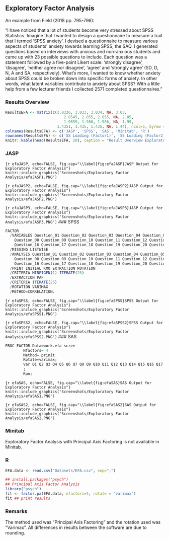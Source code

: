 ## Exploratory Factor Analysis


An example from Field (2018 pp. 795-796):

"I have noticed that a lot of students become very stressed about SPSS Statistics. Imagine that I wanted to design a questionnaire to measure a trait that I termed ‘SPSS anxiety’. I devised a questionnaire to measure various aspects of students’ anxiety towards learning SPSS, the SAQ. I generated questions based on interviews with anxious and non-anxious students and came up with 23 possible questions to include. Each question was a statement followed by a five-point Likert scale: ‘strongly disagree’, ‘disagree’, ‘neither agree nor disagree’, ‘agree’ and ‘strongly agree’ (SD, D, N, A and SA, respectively). What’s more, I wanted to know whether anxiety about SPSS could be broken down into specific forms of anxiety. In other words, what latent variables contribute to anxiety about SPSS? With a little help from a few lecturer friends I collected 2571 completed questionnaires."

### Results Overview

```r
ResultsEFA <- matrix(c(3.0336, 3.033, 3.034, NA, 3.03,
                          2.8545, 2.855, 2.855, NA, 2.85,
                          1.9859, 1.986, 1.986, NA, 1.99,
                       1.4351, 1.435, 1.435, NA, 1.44), ncol=5, byrow = T)
colnames(ResultsEFA) <- c('JASP', 'SPSS', 'SAS', 'Minitab', 'R')
rownames(ResultsEFA) <- c('SS Loading (Factor1)', 'SS Loading (Factor2)', 'SS Loading (Factor3)', 'SS Loading (Factor4)')
knitr::kable(head(ResultsEFA, 20), caption = "Result Overview Exploratory Factor Analysis", booktabs = T)
```


### JASP

```{r efaJASP, echo=FALSE, fig.cap="\\label{fig:efaJASP}JASP Output for Exploratory Factor Analysis"}
knitr::include_graphics('Screenshots/Exploratory Factor Analysis/efaJASP1.PNG')
```

```{r efaJASP2, echo=FALSE, fig.cap="\\label{fig:efaJASP2}JASP Output for Exploratory Factor Analysis"}
knitr::include_graphics('Screenshots/Exploratory Factor Analysis/efaJASP2.PNG')
```

```{r efaJASP3, echo=FALSE, fig.cap="\\label{fig:efaJASP3}JASP Output for Exploratory Factor Analysis"}
knitr::include_graphics('Screenshots/Exploratory Factor Analysis/efaJASP3.PNG')
```
### SPSS

```r
FACTOR
  /VARIABLES Question_01 Question_02 Question_03 Question_04 Question_05 Question_06 Question_07 
    Question_08 Question_09 Question_10 Question_11 Question_12 Question_13 Question_14 Question_15 
    Question_16 Question_17 Question_18 Question_19 Question_20 Question_21 Question_22 Question_23
  /MISSING LISTWISE 
  /ANALYSIS Question_01 Question_02 Question_03 Question_04 Question_05 Question_06 Question_07 
    Question_08 Question_09 Question_10 Question_11 Question_12 Question_13 Question_14 Question_15 
    Question_16 Question_17 Question_18 Question_19 Question_20 Question_21 Question_22 Question_23
  /PRINT INITIAL KMO EXTRACTION ROTATION
  /CRITERIA MINEIGEN(1) ITERATE(25)
  /EXTRACTION PAF
  /CRITERIA ITERATE(25)
  /ROTATION VARIMAX
  /METHOD=CORRELATION.
```

```{r efaSPSS, echo=FALSE, fig.cap="\\label{fig:efaSPSS}SPSS Output for Exploratory Factor Analysis"}
knitr::include_graphics('Screenshots/Exploratory Factor Analysis/efaSPSS1.PNG')
```

```{r efaSPSS2, echo=FALSE, fig.cap="\\label{fig:efaSPSS2}SPSS Output for Exploratory Factor Analysis"}
knitr::include_graphics('Screenshots/Exploratory Factor Analysis/efaSPSS2.PNG')
```
### SAS

```r
PROC FACTOR Data=work.efa scree
		Nfactors= 4
		Method= prinit
		Rotate=varimax;
		Var Q1 Q2 Q3 Q4 Q5 Q6 Q7 Q8 Q9 Q10 Q11 Q12 Q13 Q14 Q15 Q16 Q17 Q18 Q19 Q20 Q21 Q22 Q23
		; 
		Run;
```

```{r efaSAS, echo=FALSE, fig.cap="\\label{fig:efaSAS}SAS Output for Exploratory Factor Analysis"}
knitr::include_graphics('Screenshots/Exploratory Factor Analysis/efaSAS1.PNG')
```

```{r efaSAS2, echo=FALSE, fig.cap="\\label{fig:efaSAS2}SAS Output for Exploratory Factor Analysis"}
knitr::include_graphics('Screenshots/Exploratory Factor Analysis/efaSAS2.PNG')
```

### Minitab

Exploratory Factor Analysis with Principal Axis Factoring is not available in Minitab.

### R

```r
EFA.data <- read.csv("Datasets/EFA.csv", sep=";")
```

```r
## install.packages("psych")
## Principal Axis Factor Analysis
library("psych")
fit <- factor.pa(EFA.data, nfactors=4, rotate = "varimax")
fit ## print results
```
### Remarks

The method used was "Principal Axis Factoring" and the rotation used was "Varimax". All differences in results between the software are due to rounding.

